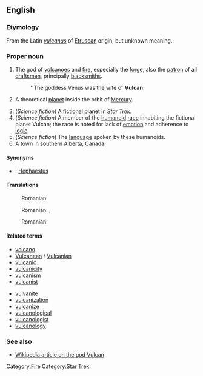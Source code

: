 {{see|vulcan}}
==English==
===Etymology===
From the Latin ''[[vulcanus]]'' of [[Etruscan]] origin, but unknown meaning.

===Proper noun===
{{en-proper noun}}

# {{context|Roman mythology}} The god of [[volcanoes]] and [[fire]], especially the [[forge]], also the [[patron]] of all [[craftsmen]], principally [[blacksmiths]].
#: ''The goddess Venus was the wife of '''Vulcan'''.
# {{astronomy}} A theoretical [[planet]] inside the orbit of [[Mercury]].
# (''Science fiction'') A [[fictional]] [[planet]] in ''[[w:Star Trek|Star Trek]]''.
# (''Science fiction'') A member of the [[humanoid]] [[race]] inhabiting the fictional planet Vulcan; the race is noted for lack of [[emotion]] and adherence to [[logic]].
# (''Science fiction'') The [[language]] spoken by these humanoids.
# A town in southern Alberta, [[Canada]].

====Synonyms====
* {{italbrac|Roman mythology}}: [[Hephaestus]] {{italbrac|Greek name}}

====Translations====
{{trans-top|fictional planet in Star Trek}}
:Romanian: {{t|ro|Vulcan}}
{{trans-bottom}}

{{trans-top|member of the humanoid race inhabiting the fictional planet Vulcan}}
:Romanian: {{t|ro|vulcanian}} {{m}}, {{t|ro|vulcaniană}} {{f}}
{{trans-bottom}}

{{trans-top|the language spoken by these humanoids}}
:Romanian: {{t|ro|vulcaniană}}
{{trans-bottom}}

====Related terms====
{{top2}}
*[[volcano]]
*[[Vulcanean]] / [[Vulcanian]]
*[[vulcanic]]
*[[vulcanicity]]
*[[vulcanism]]
*[[vulcanist]]
{{mid2}}
*[[vulvanite]]
*[[vulcanization]]
*[[vulcanize]]
*[[vulcanological]]
*[[vulcanologist]]
*[[vulcanology]]
{{bottom}}

===See also===
*[[w:Vulcan (mythology)|Wikipedia article on the god Vulcan]]

[[Category:Fire]]
[[Category:Star Trek]]